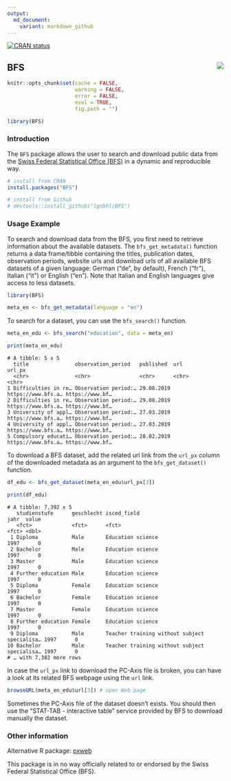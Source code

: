 ```yaml
---
output:
  md_document:
    variant: markdown_github
---
```


<!-- badges: start -->
[![CRAN status](https://www.r-pkg.org/badges/version/BFS)](https://CRAN.R-project.org/package=BFS)
<!-- badges: end -->

## BFS <img src="man/figures/logo.png" align="right" />

```r
knitr::opts_chunk$set(cache = FALSE, 
                      warning = FALSE, 
                      error = FALSE, 
                      eval = TRUE,
                      fig.path = "")

library(BFS)
```

### Introduction

The `BFS` package allows the user to search and download public data from the 
[Swiss Federal Statistical Office (BFS)](https://www.bfs.admin.ch/bfs/en/home.html){target="_blank"}
in a dynamic and reproducible way.

```r
# install from CRAN
install.packages("BFS")

# install from Github
# devtools::install_github("lgnbhl/BFS")
```

### Usage Example

To search and download data from the BFS, you first need to retrieve information about the available datasets. The `bfs_get_metadata()` function returns a data frame/tibble containing the titles, publication dates, observation periods, website urls and download urls of all available BFS datasets of a given language: German ("de", by default), French ("fr"), Italian ("it") or English ("en"). Note that Italian and English languages give access to less datasets.

```r
library(BFS)

meta_en <- bfs_get_metadata(language = "en")
```

To search for a dataset, you can use the `bfs_search()` function.

```r
meta_en_edu <- bfs_search("education", data = meta_en)

print(meta_en_edu)
```
```
# A tibble: 5 x 5
  title               observation_period   published  url                url_px         
  <chr>               <chr>                <chr>      <chr>              <chr>          
1 Difficulties in re… Observation period:… 29.08.2019 https://www.bfs.a… https://www.bf…
2 Difficulties in re… Observation period:… 29.08.2019 https://www.bfs.a… https://www.bf…
3 University of appl… Observation period:… 27.03.2019 https://www.bfs.a… https://www.bf…
4 University of appl… Observation period:… 27.03.2019 https://www.bfs.a… https://www.bf…
5 Compulsory educati… Observation period:… 28.02.2019 https://www.bfs.a… https://www.bf…
```

To download a BFS dataset, add the related url link from the `url_px` column of the downloaded metadata as an argument to the `bfs_get_dataset()` function.

```r
df_edu <- bfs_get_dataset(meta_en_edu$url_px[3])

print(df_edu)
```
```
# A tibble: 7,392 x 5
   studienstufe      geschlecht isced_field                                  jahr  value
   <fct>             <fct>      <fct>                                        <fct> <dbl>
 1 Diploma           Male       Education science                            1997      0
 2 Bachelor          Male       Education science                            1997      0
 3 Master            Male       Education science                            1997      0
 4 Further education Male       Education science                            1997      0
 5 Diploma           Female     Education science                            1997      0
 6 Bachelor          Female     Education science                            1997      0
 7 Master            Female     Education science                            1997      0
 8 Further education Female     Education science                            1997      0
 9 Diploma           Male       Teacher training without subject specialisa… 1997      0
10 Bachelor          Male       Teacher training without subject specialisa… 1997      0
# … with 7,382 more rows
```

In case the `url_px` link to download the PC-Axis file is broken, you can have a look at its related BFS webpage using the `url` link. 

```r
browseURL(meta_en_edu$url[3]) # open Web page
```

Sometimes the PC-Axis file of the dataset doesn't exists. You should then use the "STAT-TAB - interactive table" service provided by BFS to download manually the dataset.

### Other information

Alternative R package: [pxweb
](https://github.com/rOpenGov/pxweb){target="_blank"}

This package is in no way officially related to or endorsed by the Swiss Federal Statistical Office (BFS).
